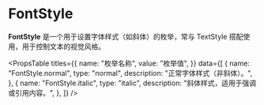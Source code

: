 # FontStyle

**FontStyle** 是一个用于设置字体样式（如斜体）的枚举，常与 TextStyle 搭配使用，用于控制文本的视觉风格。


<PropsTable
  titles={{
    name: "枚举名称",
    value: "枚举值",
  }}
  data={[
    {
      name: "FontStyle.normal",
      type: "normal",
      description: "正常字体样式（非斜体）。",
    },
    {
      name: "FontStyle.italic",
      type: "italic",
      description: "斜体样式，适用于强调或引用内容。",
    },
  ]}
/>
